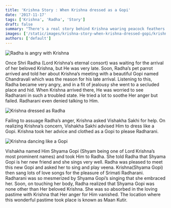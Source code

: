 ```yaml
---
title: 'Krishna Story : When Krishna dressed as a Gopi'
date: '2017-11-17'
tags: ['Krishna', 'Radha', 'Story']
draft: false
summary: "There's a real story behind Krishna wearing peacock feathers on his head. One afternoon, when Krishna woke up from a rest in the forest while his cowherd friends were still asleep ..."
images: ['/static/images/krishna-story-when-krishna-dressed-gopi/krishna_radha.jpg']
authors: ['default']
---
```


![Radha is angry with Krishna](/static/images/krishna-story-when-krishna-dressed-gopi/radha_krishna_angry.jpg)

Once Shri Radha (Lord Krishna‘s eternal consort) was waiting for the arrival of her beloved Krishna, but He was very late. Soon, Radha’s pet parrot arrived and told her about Krishna’s meeting with a beautiful Gopi named Chandravali which was the reason for his late arrival. Listening to this, Radha became very angry, and in a fit of jealousy she went to a secluded place and hid. When Krishna arrived there, He was worried to see Radharani in such a troubled state. He tried a lot to soothe Her anger but failed. Radharani even denied talking to Him.

![Krishna dressed as Radha](/static/images/krishna-story-when-krishna-dressed-gopi/krishna_radha.jpg)

Failing to assuage Radha’s anger, Krishna asked Vishakha Sakhi for help. On realizing Krishna’s concern, Vishakha Sakhi advised Him to dress like a Gopi. Krishna took her advice and clothed as a Gopi to please Radharani.

![Krishna dancing like a Gopi](/static/images/krishna-story-when-krishna-dressed-gopi/krishna_dancing_as_a_gopi.jpg)


Vishakha named Him Shyama Gopi (Shyam being one of Lord Krishna’s most prominent names) and took Him to Radha. She told Radha that Shyama Gopi is her new friend and she sings very well. Radha was pleased to meet this new Gopi and asked her to sing and play veena. Krishna(Shyama Gopi) then sang lots of love songs for the pleasure of Srimati Radharani. Radharani was so mesmerized by Shyama Gopi’s singing that she embraced her. Soon, on touching her body, Radha realized that Shyama Gopi was none other than Her beloved Krishna. She was so absorbed in the loving pastime with Krishna that Her anger for Him vanished. The location where this wonderful pastime took place is known as Maan Kutir.